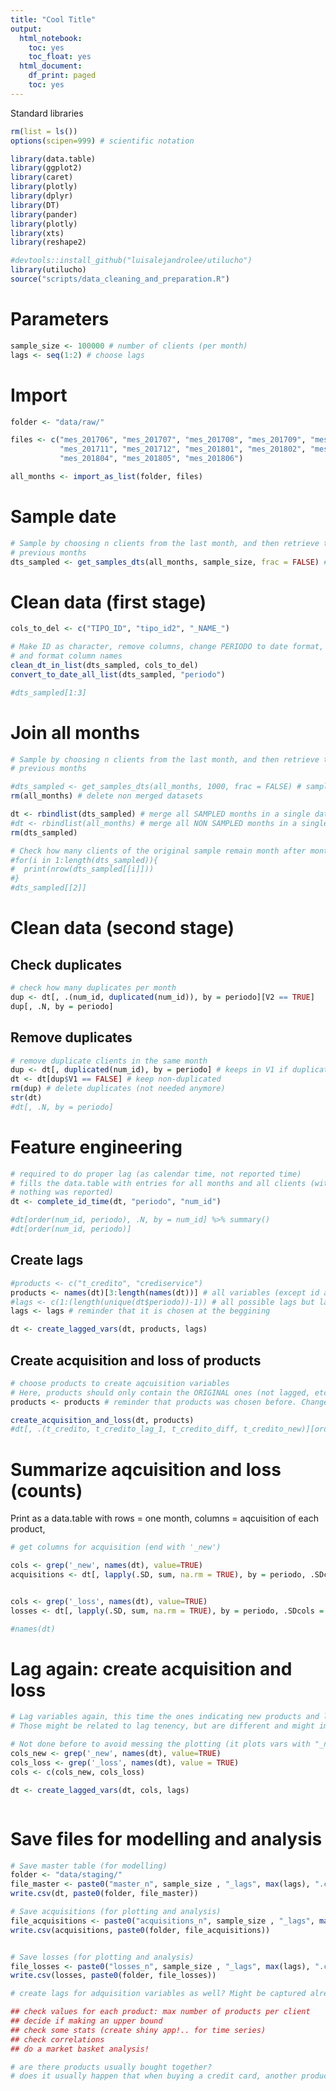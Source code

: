 ```yaml
---
title: "Cool Title"
output:
  html_notebook:
    toc: yes
    toc_float: yes
  html_document:
    df_print: paged
    toc: yes
---
```


Standard libraries
```r
rm(list = ls())
options(scipen=999) # scientific notation

library(data.table)
library(ggplot2)
library(caret)
library(plotly)
library(dplyr)
library(DT)
library(pander)
library(plotly)
library(xts)
library(reshape2)

#devtools::install_github("luisalejandrolee/utilucho")
library(utilucho)
source("scripts/data_cleaning_and_preparation.R")

```
# Parameters
```r
sample_size <- 100000 # number of clients (per month)
lags <- seq(1:2) # choose lags
```


# Import

```r
folder <- "data/raw/"

files <- c("mes_201706", "mes_201707", "mes_201708", "mes_201709", "mes_201710",
           "mes_201711", "mes_201712", "mes_201801", "mes_201802", "mes_201803",
           "mes_201804", "mes_201805", "mes_201806")

all_months <- import_as_list(folder, files)

```

# Sample date
```r
# Sample by choosing n clients from the last month, and then retrieve those for
# previous months
dts_sampled <- get_samples_dts(all_months, sample_size, frac = FALSE) # sample data
```

# Clean data (first stage)
```r

cols_to_del <- c("TIPO_ID", "tipo_id2", "_NAME_")

# Make ID as character, remove columns, change PERIODO to date format,
# and format column names
clean_dt_in_list(dts_sampled, cols_to_del)
convert_to_date_all_list(dts_sampled, "periodo")

```

```r
#dts_sampled[1:3]
```

# Join all months

```r
# Sample by choosing n clients from the last month, and then retrieve those for
# previous months

#dts_sampled <- get_samples_dts(all_months, 1000, frac = FALSE) # sample data
rm(all_months) # delete non merged datasets

dt <- rbindlist(dts_sampled) # merge all SAMPLED months in a single data.table
#dt <- rbindlist(all_months) # merge all NON SAMPLED months in a single data.table
rm(dts_sampled)

# Check how many clients of the original sample remain month after month
#for(i in 1:length(dts_sampled)){
#  print(nrow(dts_sampled[[i]]))
#}
#dts_sampled[[2]]
```



# Clean data (second stage)
## Check duplicates
```r
# check how many duplicates per month
dup <- dt[, .(num_id, duplicated(num_id)), by = periodo][V2 == TRUE]
dup[, .N, by = periodo]
```
## Remove duplicates
```r
# remove duplicate clients in the same month
dup <- dt[, duplicated(num_id), by = periodo] # keeps in V1 if duplicated
dt <- dt[dup$V1 == FALSE] # keep non-duplicated
rm(dup) # delete duplicates (not needed anymore)
str(dt)
#dt[, .N, by = periodo]
```

# Feature engineering


```r
# required to do proper lag (as calendar time, not reported time)
# fills the data.table with entries for all months and all clients (with NA where
# nothing was reported)
dt <- complete_id_time(dt, "periodo", "num_id")

#dt[order(num_id, periodo), .N, by = num_id] %>% summary()
#dt[order(num_id, periodo)]
```




## Create lags

```r


#products <- c("t_credito", "crediservice")
products <- names(dt)[3:length(names(dt))] # all variables (except id and periodo)
#lags <- c(1:(length(unique(dt$periodo))-1)) # all possible lags but last one
lags <- lags # reminder that it is chosen at the beggining

dt <- create_lagged_vars(dt, products, lags)
```
## Create acquisition and loss of products


```r
# choose products to create aqcuisition variables
# Here, products should only contain the ORIGINAL ones (not lagged, etc.)
products <- products # reminder that products was chosen before. Change if needed

create_acquisition_and_loss(dt, products)
#dt[, .(t_credito, t_credito_lag_1, t_credito_diff, t_credito_new)][order(-t_credito_new)]
```


# Summarize aqcuisition and loss (counts)
Print as a data.table with rows = one month, columns = aqcuisition of each 
product, 
```r

# get columns for acquisition (end with '_new')

cols <- grep('_new', names(dt), value=TRUE)
acquisitions <- dt[, lapply(.SD, sum, na.rm = TRUE), by = periodo, .SDcols = cols]


cols <- grep('_loss', names(dt), value=TRUE)
losses <- dt[, lapply(.SD, sum, na.rm = TRUE), by = periodo, .SDcols = cols]

#names(dt)
```

# Lag again: create acquisition and loss

```r
# Lag variables again, this time the ones indicating new products and lost products
# Those might be related to lag tenency, but are different and might impact modelling

# Not done before to avoid messing the plotting (it plots vars with "_new" and "_loss")
cols_new <- grep('_new', names(dt), value=TRUE)
cols_loss <- grep('_loss', names(dt), value = TRUE)
cols <- c(cols_new, cols_loss)

dt <- create_lagged_vars(dt, cols, lags)



```
# Save files for modelling and analysis

```r

# Save master table (for modelling)
folder <- "data/staging/"
file_master <- paste0("master_n", sample_size , "_lags", max(lags), ".csv")
write.csv(dt, paste0(folder, file_master))

# Save acquisitions (for plotting and analysis)
file_acquisitions <- paste0("acquisitions_n", sample_size , "_lags", max(lags), ".csv")
write.csv(acquisitions, paste0(folder, file_acquisitions))


# Save losses (for plotting and analysis)
file_losses <- paste0("losses_n", sample_size , "_lags", max(lags), ".csv")
write.csv(losses, paste0(folder, file_losses))
```

```r



# create lags for adquisition variables as well? Might be captured already by lags

## check values for each product: max number of products per client
## decide if making an upper bound
## check some stats (create shiny app!.. for time series)
## check correlations
## do a market basket analysis!

# are there products usually bought together?
# does it usually happen that when buying a credit card, another product is always owned?

```
























